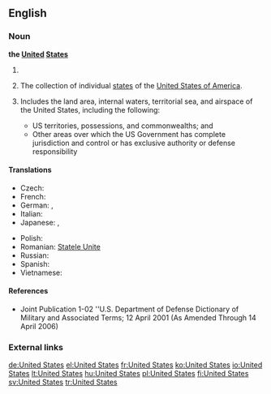 ==English==

===Noun===
'''the [[united|United]] [[states|States]]'''

# {{context|singular}} {{form of|shortened form|the [[United States of America]]}}
# {{context|plural}} The collection of individual [[state]]s of the [[United States of America]].
# {{Military}} Includes the land area, internal waters, territorial sea, and airspace of the United States, including the following:
#* US territories, possessions, and commonwealths; and
#* Other areas over which the US Government has complete jurisdiction and control or has exclusive authority or defense responsibility

====Translations====
{{trans-top|The United States}}
* Czech: {{t-|cs|Spojené státy|m|p}}
* French: {{t+|fr|États-Unis}} {{m|p}}
* German: {{t+|de|USA|f}}, {{t+|de|Vereinigte Staaten|p}}
* Italian: {{t+|it|Stati Uniti|m|p}}
* Japanese: {{t-|ja|合衆国|tr=Gasshūkoku|sc=Jpan}}, {{t+|ja|アメリカ合衆国|tr=Amerika Gasshūkoku|sc=Jpan}}
{{trans-mid}}
* Polish: {{t|pl|Stany Zjednoczone|m|p}}
* Romanian: [[Statele Unite]] {{f|p}}
* Russian: {{t|ru|Соединённые Штаты|tr=Sojedinjónnyje Štáty|sc=Cyrl}} {{m|p}}
* Spanish: {{t+|es|Estados Unidos|m|p}}
* Vietnamese: {{t+|vi|Hoa Kỳ|xs=Vietnamese}}
{{trans-bottom}}

====References====
* Joint Publication 1-02 ''U.S. Department of Defense Dictionary of Military and Associated Terms; 12 April 2001 (As Amended Through 14 April 2006)

===External links===
{{projectlinks
|pedia
|commons
|news
|quotes
}}

[[de:United States]]
[[el:United States]]
[[fr:United States]]
[[ko:United States]]
[[io:United States]]
[[lt:United States]]
[[hu:United States]]
[[pl:United States]]
[[fi:United States]]
[[sv:United States]]
[[tr:United States]]